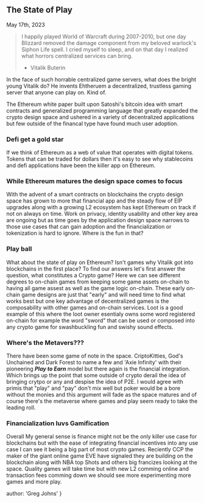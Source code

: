
## The State of Play
<time>May 17th, 2023</time>

> I happily played World of Warcraft during 2007-2010, but one day Blizzard removed the damage component from my beloved warlock's Siphon Life spell. I cried myself to sleep, and on that day I realized what horrors centralized services can bring.
> - Vitalik Buterin

In the face of such horrable centralized game servers, what does the bright young Vitalik do? He invents Ehtheruem a decentralized, trustless gaming server that anyone can play on. Kind of.

The Ethereum white paper built upon Satoshi's bitcoin idea with smart contracts and generalized programming language that greatly expanded the crypto design space and ushered in a variety of decentralized applications but few outside of the financal type have found much user adoption.

### Defi get a gold star

If we think of Ethereum as a web of value that operates with digital tokens. Tokens that can be traded for dollars then it's easy to see why stablecoins and defi applications have been the killer app on Ethereum. 

### While Ethereum matures the design space comes to focus

With the advent of a smart contracts on blockchains the crypto design space has grown to more that financial app and the steady flow of EIP upgrades along with a growing L2 ecosystem has kept Ethereum on track if not on always on time. Work on privacy, identity usability and other key area are ongoing but as time goes by the application design space narrows to those use cases that can gain adoption and the financialization or tokenization is hard to ignore. Where is the fun in that?

### Play ball
What about the state of play on Ethereum? Isn't games why Vitalik got into blockchains in the first place? To find our answers let's first answer the question, what constitutes a Crypto game? Here we can see different degrees to on-chain games from keeping some game assets on-chain to having all game assest as well as the game logic on-chain. These early on-chain game designs are just that "early" and will need time to find what works best but one key advantage of decentralized games is the composability with other games and on-chain services. Loot is a good example of this where the loot owner esentialy owns some word registered on-chain for example the word "sword" that can be used or composed into any crypto game for swashbuckling fun and swishy sound effects.

### Where's the Metavers???
There have been some game of note in the space. CriptoKitties, God's Unchained and Dark Forest to name a few and 'Axie Infinity' with their pioneering ***Play to Earn*** model but there again is the financial integration. Which brings up the point that some outside of crypto derail the idea of bringing crytpo or any and despise the idea of P2E. I would agree with primis that "play" and "pay" don't mix well but poker would be a bore without the monies and this argument will fade as the space matures and of course there's the metaverse where games and play seem ready to take the leading roll.

### Financialization luvs Gamification
Overall My general sense is finance might not be the only killer use case for blockchains but with the ease of integrating financial incentives into any use case I can see it being a big part of most crypto games. Reciently CCP the maker of the giant online game EVE have signaled they are building on the blockchain along with NBA top Shots and others big francizes looking at the space. Quality games will take time but with new L2 comming online and transaction fees comming down we should see more experimenting more games and more play.

  author: 'Greg Johns'
}

